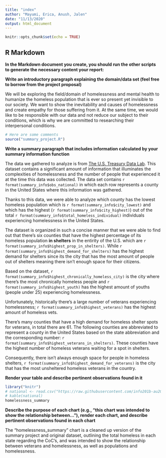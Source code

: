 ```yaml
---
title: "index"
author: "Mayumi, Erica, Anush, Jalen"
date: "11/13/2020"
output: html_document
---
```


```r
knitr::opts_chunk$set(echo = TRUE)
```

## R Markdown
**In the Markdown document you create, you should run the other scripts to generate the necessary content your report:**

**Write an introductory paragraph explaining the domain/data set (feel free to borrow from the project proposal)**

We will be exploring the field/domain of homelessness and mental health to humanize the homeless population that is ever so present yet invisible to our society. We want to show the inevitability and causes of homelessness and create empathy for those suffering from it. At the same time, we would like to be responsible with our data and not reduce our subject to their conditions, which is why we are committed to researching their interpersonal conditions.

```r
# Here are some comments
source("summary_project.R")
```
**Write a summary paragraph that includes information calculated by your summary information function**

The data we gathered to analyze is from [The U.S. Treasury Data Lab](https://raw.githubusercontent.com/info201b-au20/project-ereyand/gh-pages/panel_2_table_and_counts_v7_2020_03_27.csv). This dataset contains a significant amount of information that illuminates the complexities of homelessness and the number of people that experienced it at the time this data was collected. The data set contains `r format(summary_info$obs_national)` in which each row represents a county in the United States where this information was gathered. 

Thanks to this data, we were able to analyze which county has the lowest homeless population which is `r format(summary_info$city_lowest)` and which has the highest (`r format(summary_info$city_highest)`) out of the total `r format(summary_info$total_homeless_individual)` individuals experiencing homelessness in the United States.

The dataset is organized in such a concise manner that we were able to find out that there's six counties that have the highest percentage of its homeless population **in shelters** in the entirity of the U.S. which are `r format(summary_info$highest_prop_in_shelters)`. While `r format(summary_info$highest_demand_for_shelters)` has the highest demand for shelters since its the city that has the most amount of people out of shelters meaning there isn't enough space for their citizens. 

Based on the dataset, `r format(summary_info$highest_chronically_homeless_city)` is the city where there's the most chronically homeless people and `r format(summary_info$highest_youth)` has the highest amount of youths (people under 25) experiencing homelessness. 

Unfortunately, historically there's a large number of veterans experiencing homelessness; `r format(summary_info$highest_veterans)` has the highest amount of homeless vets.

There's many counties that have a high demand for homeless shelter spots for veterans, in total there are 61. The following counties are abbreviated to represent a county in the United States based on the state abbreviation and the corresponding number: `r format(summary_info$highest_veterans_in_shelters)`. These counties have the highest number of homeless veterans waiting for a spot in shelters.

Consequently, there isn't always enough space for people in homeless shelters, `r format(summary_info$highest_demand_for_veterans)` is the city that has the most unsheltered homeless veterans in the country. 


**Render your table and describe pertinent observations found in it**
```r
library("knitr")
# national <- read.csv("https://raw.githubusercontent.com/info201b-au20/project-ereyand/gh-pages/panel_2_table_and_counts_v7_2020_03_27.csv")
# kable(national)
homelessness_summary
```
**Describe the purpose of each chart (e.g., "this chart was intended to show the relationship between..."), render each chart, and describe pertinent observations found in each chart**

The "homelessness_summary" chart is a cleaned up version of the summary project and original dataset, outlining the total homeless in each state regarding the CoC's, and was intended to show the relationship between veterans and homelessness, as well as populations and homelessness. 
